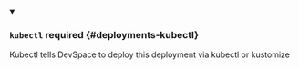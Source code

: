 


<details className="config-field" data-expandable="true" open>
<summary>

### `kubectl` <span className="config-field-required" data-required="false">required</span> <span className="config-field-type"></span> <span className="config-field-default"></span> <span className="config-field-enum"></span> {#deployments-kubectl}

Kubectl tells DevSpace to deploy this deployment via kubectl or kustomize

</summary>

<PartialKubectlreference />


</details>
